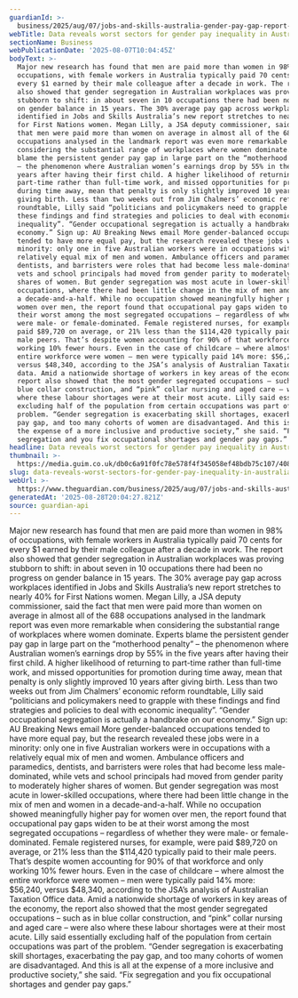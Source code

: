 ```yaml
---
guardianId: >-
  business/2025/aug/07/jobs-and-skills-australia-gender-pay-gap-report-economic-impact
webTitle: Data reveals worst sectors for gender pay inequality in Australia
sectionName: Business
webPublicationDate: '2025-08-07T10:04:45Z'
bodyText: >-
  Major new research has found that men are paid more than women in 98% of
  occupations, with female workers in Australia typically paid 70 cents for
  every $1 earned by their male colleague after a decade in work. The report
  also showed that gender segregation in Australian workplaces was proving
  stubborn to shift: in about seven in 10 occupations there had been no progress
  on gender balance in 15 years. The 30% average pay gap across workplaces
  identified in Jobs and Skills Australia’s new report stretches to nearly 40%
  for First Nations women. Megan Lilly, a JSA deputy commissioner, said the fact
  that men were paid more than women on average in almost all of the 688
  occupations analysed in the landmark report was even more remarkable when
  considering the substantial range of workplaces where women dominate. Experts
  blame the persistent gender pay gap in large part on the “motherhood penalty”
  – the phenomenon where Australian women’s earnings drop by 55% in the five
  years after having their first child. A higher likelihood of returning to
  part-time rather than full-time work, and missed opportunities for promotion
  during time away, mean that penalty is only slightly improved 10 years after
  giving birth. Less than two weeks out from Jim Chalmers’ economic reform
  roundtable, Lilly said “politicians and policymakers need to grapple with
  these findings and find strategies and policies to deal with economic
  inequality”. “Gender occupational segregation is actually a handbrake on our
  economy.” Sign up: AU Breaking News email More gender-balanced occupations
  tended to have more equal pay, but the research revealed these jobs were in a
  minority: only one in five Australian workers were in occupations with a
  relatively equal mix of men and women. Ambulance officers and paramedics,
  dentists, and barristers were roles that had become less male-dominated, while
  vets and school principals had moved from gender parity to moderately higher
  shares of women. But gender segregation was most acute in lower-skilled
  occupations, where there had been little change in the mix of men and women in
  a decade-and-a-half. While no occupation showed meaningfully higher pay for
  women over men, the report found that occupational pay gaps widen to be at
  their worst among the most segregated occupations – regardless of whether they
  were male- or female-dominated. Female registered nurses, for example, were
  paid $89,720 on average, or 21% less than the $114,420 typically paid to their
  male peers. That’s despite women accounting for 90% of that workforce and only
  working 10% fewer hours. Even in the case of childcare – where almost the
  entire workforce were women – men were typically paid 14% more: $56,240,
  versus $48,340, according to the JSA’s analysis of Australian Taxation Office
  data. Amid a nationwide shortage of workers in key areas of the economy, the
  report also showed that the most gender segregated occupations – such as in
  blue collar construction, and “pink” collar nursing and aged care – were also
  where these labour shortages were at their most acute. Lilly said essentially
  excluding half of the population from certain occupations was part of the
  problem. “Gender segregation is exacerbating skill shortages, exacerbating the
  pay gap, and too many cohorts of women are disadvantaged. And this is all at
  the expense of a more inclusive and productive society,” she said. “Fix
  segregation and you fix occupational shortages and gender pay gaps.”
headline: Data reveals worst sectors for gender pay inequality in Australia
thumbnail: >-
  https://media.guim.co.uk/db0c6a91f0fc78e578f4f345058ef48bdb75c107/4087_1751_3709_2967/500.jpg
slug: data-reveals-worst-sectors-for-gender-pay-inequality-in-australia
webUrl: >-
  https://www.theguardian.com/business/2025/aug/07/jobs-and-skills-australia-gender-pay-gap-report-economic-impact
generatedAt: '2025-08-28T20:04:27.821Z'
source: guardian-api
---
```

Major new research has found that men are paid more than women in 98% of occupations, with female workers in Australia typically paid 70 cents for every $1 earned by their male colleague after a decade in work. The report also showed that gender segregation in Australian workplaces was proving stubborn to shift: in about seven in 10 occupations there had been no progress on gender balance in 15 years. The 30% average pay gap across workplaces identified in Jobs and Skills Australia’s new report stretches to nearly 40% for First Nations women. Megan Lilly, a JSA deputy commissioner, said the fact that men were paid more than women on average in almost all of the 688 occupations analysed in the landmark report was even more remarkable when considering the substantial range of workplaces where women dominate. Experts blame the persistent gender pay gap in large part on the “motherhood penalty” – the phenomenon where Australian women’s earnings drop by 55% in the five years after having their first child. A higher likelihood of returning to part-time rather than full-time work, and missed opportunities for promotion during time away, mean that penalty is only slightly improved 10 years after giving birth. Less than two weeks out from Jim Chalmers’ economic reform roundtable, Lilly said “politicians and policymakers need to grapple with these findings and find strategies and policies to deal with economic inequality”. “Gender occupational segregation is actually a handbrake on our economy.” Sign up: AU Breaking News email More gender-balanced occupations tended to have more equal pay, but the research revealed these jobs were in a minority: only one in five Australian workers were in occupations with a relatively equal mix of men and women. Ambulance officers and paramedics, dentists, and barristers were roles that had become less male-dominated, while vets and school principals had moved from gender parity to moderately higher shares of women. But gender segregation was most acute in lower-skilled occupations, where there had been little change in the mix of men and women in a decade-and-a-half. While no occupation showed meaningfully higher pay for women over men, the report found that occupational pay gaps widen to be at their worst among the most segregated occupations – regardless of whether they were male- or female-dominated. Female registered nurses, for example, were paid $89,720 on average, or 21% less than the $114,420 typically paid to their male peers. That’s despite women accounting for 90% of that workforce and only working 10% fewer hours. Even in the case of childcare – where almost the entire workforce were women – men were typically paid 14% more: $56,240, versus $48,340, according to the JSA’s analysis of Australian Taxation Office data. Amid a nationwide shortage of workers in key areas of the economy, the report also showed that the most gender segregated occupations – such as in blue collar construction, and “pink” collar nursing and aged care – were also where these labour shortages were at their most acute. Lilly said essentially excluding half of the population from certain occupations was part of the problem. “Gender segregation is exacerbating skill shortages, exacerbating the pay gap, and too many cohorts of women are disadvantaged. And this is all at the expense of a more inclusive and productive society,” she said. “Fix segregation and you fix occupational shortages and gender pay gaps.”
